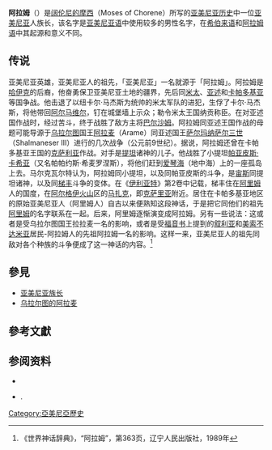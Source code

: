 '''阿拉姆'''（{{lang-hy|'''Արամ'''}}）是[[阔伦尼的摩西|阔伦尼的摩西]]（Moses of Chorene）所写的[[亚美尼亚历史|亚美尼亚历史]]中一位[[亚美尼亚|亚美尼亚]]人族长，该名字是[[亚美尼亚语|亚美尼亚语]]中使用较多的男性名字，在[[希伯来语|希伯来语]]和[[阿拉姆语|阿拉姆语]]中其起源和意义不同。

== 传说 ==
亚美尼亚英雄，亚美尼亚人的祖先，「亚美尼亚」一名就源于「阿拉姆」。阿拉姆是[[哈伊克|哈伊克]]的后裔，他奋勇保卫亚美尼亚土地的疆界，先后同[[米太|米太]]、[[亚述|亚述]]和[[卡帕多基亚|卡帕多基亚]]等国争战。他击退了以纽卡尔·马杰斯为统帅的米太军队的进犯，生俘了卡尔·马杰斯，将他带回[[阿尔马维尔|阿尔马维尔]]，钉在城堡墙上示众；勒令米太王国纳贡称臣。在对亚述国作战时，经过苦斗，终于战胜了敌方主将[[巴尔沙姆|巴尔沙姆]]。阿拉姆同亚述王国作战的母题可能导源于[[乌拉尔图|乌拉尔图]]国王[[阿拉麦|阿拉麦]]（Arame）同亚述国王[[萨尔玛纳萨尔三世|萨尔玛纳萨尔三世]]（Shalmaneser III）进行的几次战争（公元前9世纪）。据说，阿拉姆还曾在卡帕多基亚王国的[[克萨利亚|克萨利亚]]作战。对手是[[提坦|提坦]]诸神的儿子。他战胜了小提坦[[帕亚皮斯·卡希亚|帕亚皮斯·卡希亚]]（又名帕帕约斯·希麦罗涅斯），将他们赶到[[爱琴海|爱琴海]]（地中海）上的一座孤岛上去。马尔克瓦尔特认为，阿拉姆同小提坦，以及同帕亚皮斯的斗争，是[[宙斯|宙斯]]同提坦诸神，以及同[[梯丰|梯丰]]斗争的变体。在《[[伊利亚特|伊利亚特]]》第2卷中记载，梯丰住在[[阿里姆|阿里姆]]人的国度，在[[阿尔格伊|阿尔格伊]][[火山|火山]]区的[[马扎克|马扎克]]，即[[克萨里亚|克萨里亚]]附近。居住在卡帕多基亚地区的原始亚美尼亚人（阿里姆人）自古以来便熟知这段神话，于是把它同他们的祖先[[阿里姆|阿里姆]]的名字联系在一起。后来，阿里姆逐惭演变成阿拉姆。另有一些说法：这或者是受乌拉尔图国王拉拉麦一名的影响，或者是受[[福音书|福音书]]上提到的[[叙利亚|叙利亚]]和[[美索不达米亚|美索不达米亚]]居民-阿拉姆人的先祖阿拉姆一名的影响。这样一来，亚美尼亚人的祖先同敌对各个种族的斗争便成了这一神话的内容。<ref>《世界神话辞典》，“阿拉姆”，第363页，辽宁人民出版社，1989年</ref>

== 參見 ==
*[[亚美尼亚族长|亚美尼亚族长]]
*[[乌拉尔图的阿拉麦|乌拉尔图的阿拉麦]]

== 參考文獻 ==
{{reflist}}

== 参阅资料 ==
{{refbegin}}

{{Wiktionary|ארם|Արամ}}

*{{cite web|title=阿拉姆名字的含义.|url=http://onomast.com/name/1607/Aram|publisher=Onomast.com|accessdate=2014-02-21|archive-date=2014-03-01|archive-url=https://web.archive.org/web/20140301080249/http://onomast.com/name/1607/Aram|dead-url=no}}
* {{Citation| first1 =尼古拉斯| last1 =Awde| first2 =埃马努埃拉| last2 =罗西| title =亚美尼亚名字| url =http://www.hippocrenebooks.com/book.aspx?id=1478| year =2001| edition =1st| publisher =[[Hippocrene_Books|Hippocrene Books]]| publication-place =纽约| id =ISBN 0-7818-0750-6| author-link =| pages =| deadurl =yes| archiveurl =https://web.archive.org/web/20110711171041/http://www.hippocrenebooks.com/book.aspx?id=1478| archivedate =2011-07-11}}.
{{refend}}

[[Category:亞美尼亞歷史|Category:亞美尼亞歷史]]